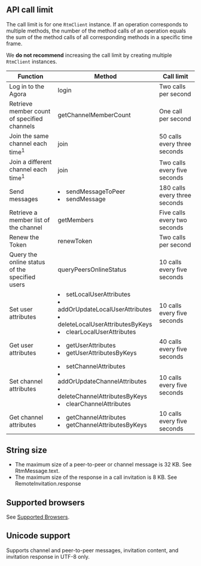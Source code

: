 <PlatformWrapper platform="web">

## API call limit

The call limit is for one <code>RtmClient</code> instance. If an operation corresponds to multiple methods, the number of the method calls of an operation equals the sum of the method calls of all corresponding methods in a specific time frame.

<div class="alert note">We <b>do not recommend</b> increasing the call limit by creating multiple <code>RtmClient</code> instances.</div>

| Function                                                    | Method                                                       | Call limit                 |
| ----------------------------------------------------------- | ------------------------------------------------------------ | ------------------------------ |
| Log in to the Agora <Vg k="SIG" />                                | <Link to="{{Global.SIG_SDK_API_WEB}}/classes/rtmclient.html#login">login</Link> | Two calls per second         |
| Retrieve member count of specified channels | <Link to="{{Global.SIG_SDK_API_WEB}}/classes/rtmclient.html#getchannelmembercount">getChannelMemberCount</Link> | One call per second |
| Join the same channel each time<sup>1</sup> | <Link to="{{Global.SIG_SDK_API_WEB}}/classes/rtmchannel.html#join">join</Link> | 50 calls every three seconds |
| Join a different channel each time<sup>1</sup> | <Link to="{{Global.SIG_SDK_API_WEB}}/classes/rtmchannel.html#join">join</Link> | Two calls every five seconds |
| Send messages | <li><Link to="{{Global.SIG_SDK_API_WEB}}/classes/rtmclient.html#sendmessagetopeer">sendMessageToPeer</Link></li><li> <Link to="{{Global.SIG_SDK_API_WEB}}/classes/rtmchannel.html#sendmessage">sendMessage</Link> </li> | 180 calls every three seconds          |
| Retrieve a member list of the channel                      | <Link to="{{Global.SIG_SDK_API_WEB}}/classes/rtmchannel.html#getmembers">getMembers</Link> | Five calls every two seconds |
| Renew the Token        | <Link to="{{Global.SIG_SDK_API_WEB}}/classes/rtmclient.html#renewtoken">renewToken</Link> | Two calls per second         |
| Query the online status of the specified users            | <Link to="{{Global.SIG_SDK_API_WEB}}/classes/rtmclient.html#querypeersonlinestatus">queryPeersOnlineStatus</Link> | 10 calls every five seconds        |
| Set user attributes | <li><Link to="{{Global.SIG_SDK_API_WEB}}/classes/rtmclient.html#setlocaluserattributes">setLocalUserAttributes</Link></li><li><Link to="{{Global.SIG_SDK_API_WEB}}/classes/rtmclient.html#addorupdatelocaluserattributes">addOrUpdateLocalUserAttributes</Link></li><li><Link to="{{Global.SIG_SDK_API_WEB}}/classes/rtmclient.html#deletelocaluserattributesbykeys">deleteLocalUserAttributesByKeys</Link></li><li><Link to="{{Global.SIG_SDK_API_WEB}}/classes/rtmclient.html#clearlocaluserattributes">clearLocalUserAttributes</Link></li>  | 10 calls every five seconds          |
| Get user attributes | <li><Link to="{{Global.SIG_SDK_API_WEB}}/classes/rtmclient.html#getuserattributes">getUserAttributes</Link></li><li> <Link to="{{Global.SIG_SDK_API_WEB}}/classes/rtmclient.html#getuserattributesbykeys">getUserAttributesByKeys</Link></li>  | 40 calls every five seconds          |
| Set channel attributes | <li><Link to="{{Global.SIG_SDK_API_WEB}}/classes/rtmclient.html#setchannelattributes">setChannelAttributes</Link></li><li><Link to="{{Global.SIG_SDK_API_WEB}}/classes/rtmclient.html#addorupdatechannelattributes">addOrUpdateChannelAttributes</Link></li><li><Link to="{{Global.SIG_SDK_API_WEB}}/classes/rtmclient.html#deletechannelattributesbykeys">deleteChannelAttributesByKeys</Link></li><li> <Link to="{{Global.SIG_SDK_API_WEB}}/classes/rtmclient.html#clearchannelattributes">clearChannelAttributes</Link></li>  | 10 calls every five seconds          |
| Get channel attributes | <li><Link to="{{Global.SIG_SDK_API_WEB}}/classes/rtmclient.html#getchannelattributes">getChannelAttributes</Link></li><li> <Link to="{{Global.SIG_SDK_API_WEB}}/classes/rtmclient.html#getchannelattributesbykeys">getChannelAttributesByKeys</Link></li>  | 10 calls every five seconds          |


## String size

- The maximum size of a peer-to-peer or channel message is 32 KB. See <Link to="{{Global.SIG_SDK_API_WEB}}/interfaces/rtmtextmessage.html#text">RtmMessage.text</Link>.
- The maximum size of the response in a call invitation is 8 KB. See <Link to="{{Global.SIG_SDK_API_WEB}}/classes/remoteinvitation.html#response">RemoteInvitation.response</Link>
	
## Supported browsers
	
See [Supported Browsers](./supported-platforms).

## Unicode support 

Supports channel and peer-to-peer messages, invitation content, and invitation response in UTF-8 only. 



</PlatformWrapper>
